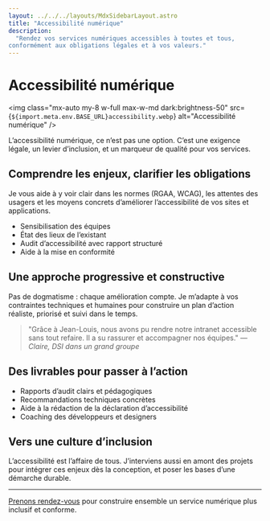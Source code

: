 ```yaml
---
layout: ../../../layouts/MdxSidebarLayout.astro
title: "Accessibilité numérique"
description:
  "Rendez vos services numériques accessibles à toutes et tous,
conformément aux obligations légales et à vos valeurs."
---
```



# Accessibilité numérique

<img
  class="mx-auto my-8 w-full max-w-md dark:brightness-50"
  src={`${import.meta.env.BASE_URL}accessibility.webp`}
  alt="Accessibilité numérique"
/>

L’accessibilité numérique, ce n’est pas une option. C’est une exigence légale,
un levier d’inclusion, et un marqueur de qualité pour vos services.

## Comprendre les enjeux, clarifier les obligations

Je vous aide à y voir clair dans les normes (RGAA, WCAG), les attentes des
usagers et les moyens concrets d’améliorer l’accessibilité de vos sites et
applications.

- Sensibilisation des équipes
- État des lieux de l’existant
- Audit d’accessibilité avec rapport structuré
- Aide à la mise en conformité

## Une approche progressive et constructive

Pas de dogmatisme : chaque amélioration compte. Je m’adapte à vos contraintes
techniques et humaines pour construire un plan d’action réaliste, priorisé et
suivi dans le temps.

> "Grâce à Jean-Louis, nous avons pu rendre notre intranet accessible sans tout
> refaire. Il a su rassurer et accompagner nos équipes." — _Claire, DSI dans un
> grand groupe_

## Des livrables pour passer à l’action

- Rapports d’audit clairs et pédagogiques
- Recommandations techniques concrètes
- Aide à la rédaction de la déclaration d’accessibilité
- Coaching des développeurs et designers

## Vers une culture d’inclusion

L’accessibilité est l’affaire de tous. J’interviens aussi en amont des projets
pour intégrer ces enjeux dès la conception, et poser les bases d’une démarche
durable.

---

[Prenons rendez-vous](../fr/contact) pour construire ensemble un service
numérique plus inclusif et conforme.
